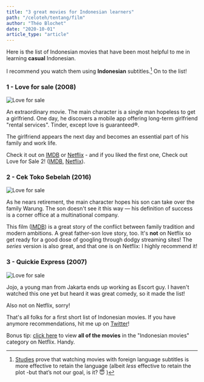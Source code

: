 ```yaml
---
title: "3 great movies for Indonesian learners"
path: "/celoteh/tentang/film"
author: "Théo Blochet"
date: "2020-10-01"
article_type: "article"
---
```


Here is the list of Indonesian movies that have been most helpful to me in learning **casual** Indonesian.

I recommend you watch them using **Indonesian** subtitles.[^1] On to the list!

### 1 - Love for sale (2008)

![Love for sale ][image-1]

An extraordinary movie. The main character is a single man hopeless to get a girlfriend. One day, he discovers a mobile app offering long-term girlfriend "rental services". Tinder, except love is guaranteed®.

The girlfriend appears the next day and becomes an essential part of his family and work life.

Check it out on [IMDB](https://www.imdb.com/title/tt1172996/) or [Netflix](https://www.netflix.com/title/81016338) - and if you liked the first one, Check out Love for Sale 2! ([IMDB](https://www.imdb.com/title/tt10643938/), [Netflix](https://www.netflix.com/title/81231382)).

### 2 - Cek Toko Sebelah (2016)

![Love for sale ][image-2]

As he nears retirement, the main character hopes his son can take over the family Warung. The son doesn't see it this way — his definition of success is a corner office at a multinational company.

This film ([IMDB](https://www.imdb.com/title/tt6366854/)) is a great story of the conflict between family tradition and modern ambitions. A great father-son love story, too. It's **not** on Netflix so get ready for a good dose of googling through dodgy streaming sites!
The _series_ version is also great, and that one is on Netflix: I highly recommend it!

### 3 - Quickie Express (2007)

![Love for sale ][image-3]

Jojo, a young man from Jakarta ends up working as Escort guy. I haven't watched this one yet but heard it was great comedy, so it made the list!

Also not on Netflix, sorry!

That's all folks for a first short list of Indonesian movies. If you have anymore recommendations, hit me up on [Twitter](https://www.twitter.com/celotehbahasa)!

Bonus tip: [click here](https://www.netflix.com/browse/genre/2867320) to view **all of the movies** in the "Indonesian movies" category on Netflix. Handy.

[^1]: [Studies](https://www.ncbi.nlm.nih.gov/pmc/articles/PMC4927148/) prove that watching movies with foreign language subtitles is more effective to retain the language (albeit _less_ effective to retain the plot -but that’s not our goal, is it? 😇 )

[image-1]: ../images/love_for_sale.jpg
[image-2]: ../images/cek_toko_sebelah.jpg
[image-3]: ../images/quickie_express.jpg
